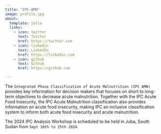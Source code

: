 ```yaml
---
title: "IPC-AMN"
image: profile.jpg
about:
  template: jolla
  links:
    - icon: twitter
      text: Twitter
      href: https://twitter.com
    - icon: linkedin
      text: LinkedIn
      href: https://linkedin.com
    - icon: github
      text: Github
      href: https://github.com

---
```


The `Integrated Phase Classification of Acute Malnutrition (IPC AMN)` provides key information for decision makers that focuses on short to long-term objectives to decrease acute malnutrition. Together with the IPC Acute Food Insecurity,  the IPC Acute Malnutrition classification also provides information on acute food insecurity, making IPC an inclusive classification system to inform both acute food insecurity and acute malnutrition.

The 2024 IPC Analysis Workshop is scheduled to be held in Juba, South Sudan from `Sept 10th to 25th 2024`.
